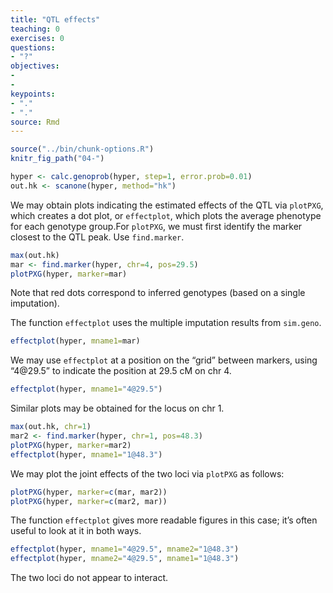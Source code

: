 ```yaml
---
title: "QTL effects"
teaching: 0
exercises: 0
questions:
- "?"
objectives:
- 
- 
keypoints:
- "."
- "."
source: Rmd
---
```


```r
source("../bin/chunk-options.R")
knitr_fig_path("04-")
```

```r
hyper <- calc.genoprob(hyper, step=1, error.prob=0.01)
out.hk <- scanone(hyper, method="hk")
```

We may obtain plots indicating the estimated effects of the QTL via `plotPXG`, which creates a dot plot, or
`effectplot`, which plots the average phenotype for each genotype group.For `plotPXG`, we must first identify the marker closest to the QTL peak. Use
`find.marker`.

```r
max(out.hk)
mar <- find.marker(hyper, chr=4, pos=29.5)
plotPXG(hyper, marker=mar)
```

Note that red dots correspond to inferred genotypes (based on a single imputation).

The function `effectplot` uses the multiple imputation results from `sim.geno`.

```r
effectplot(hyper, mname1=mar)
```

We may use `effectplot` at a position on the “grid” between markers, using "4@29.5" to indicate the position at 29.5 cM on chr 4.

```r
effectplot(hyper, mname1="4@29.5")
```

Similar plots may be obtained for the locus on chr 1.

```r
max(out.hk, chr=1)
mar2 <- find.marker(hyper, chr=1, pos=48.3)
plotPXG(hyper, marker=mar2)
effectplot(hyper, mname1="1@48.3")
```

We may plot the joint effects of the two loci via
`plotPXG` as follows:

```r
plotPXG(hyper, marker=c(mar, mar2))
plotPXG(hyper, marker=c(mar2, mar))
```

The function `effectplot` gives more readable figures in this case; it’s often useful to look at it in both ways.

```r
effectplot(hyper, mname1="4@29.5", mname2="1@48.3")
effectplot(hyper, mname2="4@29.5", mname1="1@48.3")
```

The two loci do not appear to interact.